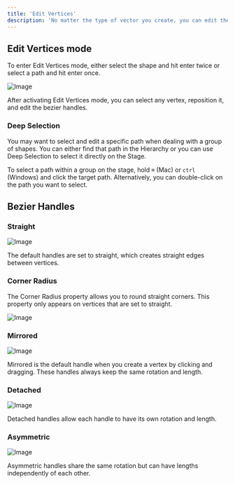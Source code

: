 ```yaml
---
title: 'Edit Vertices'
description: 'No matter the type of vector you create, you can edit the vertices by changing their position or handles in both design and animate mode.'
---
```


## Edit Vertices mode

To enter Edit Vertices mode, either select the shape and hit enter twice or select a path and hit enter once.

![Image](https://ucarecdn.com/e8eae8bd-919a-4fb1-9316-6af1c558afc1/)

After activating Edit Vertices mode, you can select any vertex, reposition it, and edit the bezier handles.

### Deep Selection 

You may want to select and edit a specific path when dealing with a group of shapes. You can either find that path in the Hierarchy or you can use Deep Selection to select it directly on the Stage.

To select a path within a group on the stage, hold `⌘` (Mac) or `ctrl` (Windows) and click the target path. Alternatively, you can double-click on the path you want to select.

## Bezier Handles 

### ‌Straight

![Image](https://ucarecdn.com/3a25bdf9-7b9f-45d1-8385-0ceb1ff6ef5b/)

‌The default handles are set to straight, which creates straight edges between vertices.

### Corner Radius 

The Corner Radius property allows you to round straight corners. This property only appears on vertices that are set to straight.

![Image](https://ucarecdn.com/112e4ad8-9307-41f8-afc4-80ae63893077/)

### ‌Mirrored 

![Image](https://ucarecdn.com/1525c3e1-7010-497d-b973-796edae5932a/)

‌Mirrored is the default handle when you create a vertex by clicking and dragging. These handles always keep the same rotation and length.

### ‌Detached‌ 

![Image](https://ucarecdn.com/031939b6-8bcb-427f-a1a7-fec525ca0e19/)

Detached handles allow each handle to have its own rotation and length.

### ‌Asymmetric 

![Image](https://ucarecdn.com/6d66aa02-a787-4dbe-a51c-40423777dda9/)

‌Asymmetric handles share the same rotation but can have lengths independently of each other.